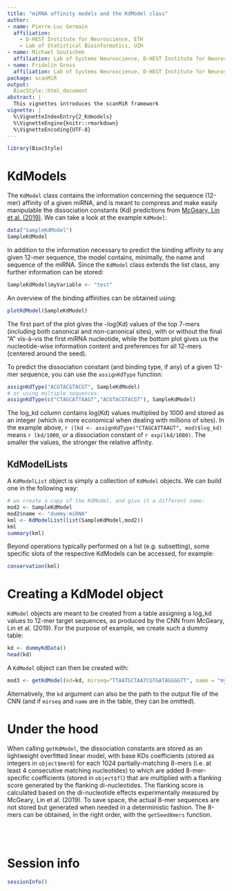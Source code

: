 ```yaml
---
title: "miRNA affinity models and the KdModel class"
author: 
- name: Pierre-Luc Germain
  affiliation:
    - D-HEST Institute for Neuroscience, ETH
    - Lab of Statistical Bioinformatics, UZH
- name: Michael Soutschek
  affiliation: Lab of Systems Neuroscience, D-HEST Institute for Neuroscience, ETH
- name: Fridolin Gross
  affiliation: Lab of Systems Neuroscience, D-HEST Institute for Neuroscience, ETH
package: scanMiR
output:
  BiocStyle::html_document
abstract: |
  This vignettes introduces the scanMiR framework
vignette: |
  %\VignetteIndexEntry{2_Kdmodels}
  %\VignetteEngine{knitr::rmarkdown}
  %\VignetteEncoding{UTF-8}
---
```


```r
library(BiocStyle)
```


# KdModels

The `KdModel` class contains the information concerning the sequence (12-mer) affinity of a given miRNA, and is meant to compress and make easily manipulable the dissociation constants (Kd) predictions from [McGeary, Lin et al. (2019)](https://dx.doi.org/10.1126/science.aav1741). We can take a look at the example `KdModel`:

```r
data("SampleKdModel")
SampleKdModel
```

In addition to the information necessary to predict the binding affinity to any given 12-mer sequence, the model contains, minimally, the name and sequence of the miRNA. Since the `KdModel` class extends the list class, any further information can be stored:

```r
SampleKdModel$myVariable <- "test"
```

An overview of the binding affinities can be obtained using:

```r
plotKdModel(SampleKdModel)
```

The first part of the plot gives the -log(Kd) values of the top 7-mers (including both canonical and non-canonical sites), with or without the final "A" vis-à-vis the first miRNA nucleotide, while the bottom plot gives us the nucleotide-wise information content and preferences for all 12-mers (centered around the seed).

To predict the dissociation constant (and binding type, if any) of a given 12-mer sequence, you can use the `assignKdType` function:

```r
assignKdType("ACGTACGTACGT", SampleKdModel)
# or using multiple sequences:
assignKdType(c("CTAGCATTAAGT","ACGTACGTACGT"), SampleKdModel)
```

The log_kd column contains log(Kd) values multiplied by 1000 and stored as an integer (which is more economical when dealing with millions of sites). In the example above, `r (lkd <- assignKdType("CTAGCATTAAGT", mod)$log_kd)` means `r lkd/1000`, or a dissociation constant of `r exp(lkd/1000)`. The smaller the values, the stronger the relative affinity.

## KdModelLists

A `KdModelList` object is simply a collection of `KdModel` objects. We can build one in the following way:

```r
# we create a copy of the KdModel, and give it a different name:
mod2 <- SampleKdModel
mod2$name <- "dummy-miRNA"
kml <- KdModelList(list(SampleKdModel,mod2))
kml
summary(kml)
```

Beyond operations typically performed on a list (e.g. subsetting), some specific slots of the respective KdModels can be accessed, for example: 

```r
conservation(kml)
```

# Creating a KdModel object

`KdModel` objects are meant to be created from a table assigning a log_kd values to 12-mer target sequences, as produced by the CNN from McGeary, Lin et al. (2019). For the purpose of example, we create such a dummy table:

```r
kd <- dummyKdData()
head(kd)
```

A `KdModel` object can then be created with:

```r
mod3 <- getKdModel(kd=kd, mirseq="TTAATGCTAATCGTGATAGGGGTT", name = "my-miRNA")
```

Alternatively, the `kd` argument can also be the path to the output file of the CNN (and if `mirseq` and `name` are in the table, they can be omitted).


# Under the hood

When calling `getKdModel`, the dissociation constants are stored as an lightweight overfitted linear model, with base KDs coefficients (stored as integers in `object$mer8`) for each 1024 partially-matching 8-mers (i.e. at least 4 consecutive matching nucleotides) to which are added 8-mer-specific coefficients (stored in `object$fl`) that are multiplied with a flanking score generated by the flanking di-nucleotides. The flanking score is calculated based on the di-nucleotide effects experimentally measured by McGeary, Lin et al. (2019). To save space, the actual 8-mer sequences are not stored but generated when needed in a deterministic fashion. The 8-mers can be obtained, in the right order, with the `getSeed8mers` function.

<br/><br/>

# Session info {.unnumbered}

```r
sessionInfo()
```
